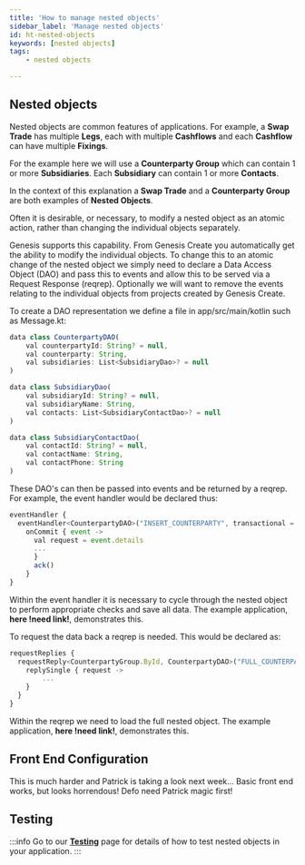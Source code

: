```yaml
---
title: 'How to manage nested objects'
sidebar_label: 'Manage nested objects'
id: ht-nested-objects
keywords: [nested objects]
tags:
    - nested objects

---
```






## Nested objects
Nested objects are common features of applications.  For example, a __Swap Trade__ has multiple __Legs__, each with multiple
__Cashflows__ and each __Cashflow__ can have multiple __Fixings__.

For the example here we will use a __Counterparty Group__ which
can contain 1 or more __Subsidiaries__.  Each __Subsidiary__ can contain 1 or more __Contacts__.

In the context of this explanation a __Swap Trade__ and a __Counterparty Group__ are both examples of __Nested Objects__.

Often it is desirable, or necessary, to modify a nested object as an atomic action, rather than changing the individual objects separately.

Genesis supports this capability.  From Genesis Create you automatically get the ability to modify the individual objects.  To change
this to an atomic change of the nested object we simply need to declare a Data Access Object (DAO) and pass this to events
and allow this to be served via a Request Response (reqrep).  Optionally we will want to remove the events relating to the individual
objects from projects created by Genesis Create.

To create a DAO representation we define a file in app/src/main/kotlin such as Message.kt:
```jsx
data class CounterpartyDAO(
    val counterpartyId: String? = null,
    val counterparty: String,
    val subsidiaries: List<SubsidiaryDao>? = null
)

data class SubsidiaryDao(
    val subsidiaryId: String? = null,
    val subsidiaryName: String,
    val contacts: List<SubsidiaryContactDao>? = null
)

data class SubsidiaryContactDao(
    val contactId: String? = null,
    val contactName: String,
    val contactPhone: String
)
```

These DAO's can then be passed into events and be returned by a reqrep.  For example, the event handler would be declared thus:
```jsx
eventHandler {
  eventHandler<CounterpartyDAO>("INSERT_COUNTERPARTY", transactional = true) {
    onCommit { event ->
      val request = event.details
      ...
      }
      ack()
    }
}
```
Within the event handler it is necessary to cycle through the nested object to perform appropriate checks and save all data.
The example application, __here !need link!__, demonstrates this.

To request the data back a reqrep is needed.  This would be declared as:
```jsx
requestReplies {
  requestReply<CounterpartyGroup.ById, CounterpartyDAO>("FULL_COUNTERPARTY_GROUP") {
    replySingle { request ->
        ...
    }
  }
}
```
Within the reqrep we need to load the full nested object.  The example application, __here !need link!__, demonstrates this.

## Front End Configuration
This is much harder and Patrick is taking a look next week...
Basic front end works, but looks horrendous!  Defo need Patrick magic first!

## Testing

:::info
Go to our [**Testing**](/how-to/ht-nested-objects-test/) page for details of how to test nested objects in your application.
:::

